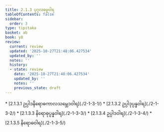 ```yaml
---
title: 2.1.3 ပုဂ္ဂလဓမ္မဝါရ
tableOfContents: false
sidebar:
  order: 3
type: tipitaka
basket: ab
book: y8
review:
  current: review
  updated: '2025-10-27T21:48:06.427534'
  updated_by: ''
  notes: ''
  history:
  - state: review
    date: '2025-10-27T21:48:06.427534'
    updated_by: ''
    notes: ''
    previous_state: draft
---
```



<ReviewStatus review={frontmatter.review} showDetails={true} />

<HypothesisAnnotation frontmatter={frontmatter} />

<DynamicBreadcrumb />



<TableOfContents book="y8" section="2.1.3">
* [2.1.3.1 ဥပ္ပါဒနိရောဓကာလသမ္ဘေဒဝါရ](./2-1-3-1/)
* [2.1.3.2 ဥပ္ပါဒုပ္ပန္နဝါရ](./2-1-3-2/)
* [2.1.3.3 နိရောဓုပ္ပန္နဝါရ](./2-1-3-3/)
* [2.1.3.4 ဥပ္ပါဒဝါရ](./2-1-3-4/)
* [2.1.3.5 နိရောဓဝါရ](./2-1-3-5/)
</TableOfContents>
